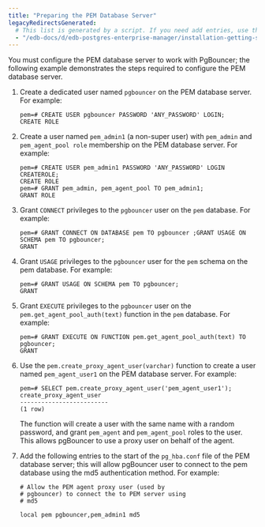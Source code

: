 ```yaml
---
title: "Preparing the PEM Database Server"
legacyRedirectsGenerated:
  # This list is generated by a script. If you need add entries, use the `legacyRedirects` key.
  - "/edb-docs/d/edb-postgres-enterprise-manager/installation-getting-started/pgbouncer-configuration-guide/8.0/preparing_the_pem_database_server.html"
---
```


You must configure the PEM database server to work with PgBouncer; the following example demonstrates the steps required to configure the PEM database server.

1.  Create a dedicated user named `pgbouncer` on the PEM database server. For example:

    ```text
    pem=# CREATE USER pgbouncer PASSWORD 'ANY_PASSWORD' LOGIN;
    CREATE ROLE
    ```

2.  Create a user named `pem_admin1` (a non-super user) with `pem_admin` and `pem_agent_pool role` membership on the PEM database server. For example:

    ```text
    pem=# CREATE USER pem_admin1 PASSWORD 'ANY_PASSWORD' LOGIN
    CREATEROLE;
    CREATE ROLE
    pem=# GRANT pem_admin, pem_agent_pool TO pem_admin1;
    GRANT ROLE
    ```

3.  Grant `CONNECT` privileges to the `pgbouncer` user on the `pem` database. For example:

    ```text
    pem=# GRANT CONNECT ON DATABASE pem TO pgbouncer ;GRANT USAGE ON
    SCHEMA pem TO pgbouncer;
    GRANT
    ```

4.  Grant `USAGE` privileges to the `pgbouncer` user for the `pem` schema on the pem database. For example:

    ```text
    pem=# GRANT USAGE ON SCHEMA pem TO pgbouncer;
    GRANT
    ```

5.  Grant `EXECUTE` privileges to the `pgbouncer` user on the `pem.get_agent_pool_auth(text)` function in the `pem` database. For example:

    ```text
    pem=# GRANT EXECUTE ON FUNCTION pem.get_agent_pool_auth(text) TO
    pgbouncer;
    GRANT
    ```

6.  Use the `pem.create_proxy_agent_user(varchar)` function to create a user named `pem_agent_user1` on the PEM database server. For example:

    ```text
    pem=# SELECT pem.create_proxy_agent_user('pem_agent_user1');
    create_proxy_agent_user
    -------------------------
    (1 row)
    ```

    The function will create a user with the same name with a random password, and grant `pem_agent` and `pem_agent_pool` roles to the user. This allows pgBouncer to use a proxy user on behalf of the agent.

7.  Add the following entries to the start of the `pg_hba.conf` file of the PEM database server; this will allow pgBouncer user to connect to the pem database using the md5 authentication method. For example:

    ```text
    # Allow the PEM agent proxy user (used by
    # pgbouncer) to connect the to PEM server using
    # md5

    local pem pgbouncer,pem_admin1 md5
    ```
